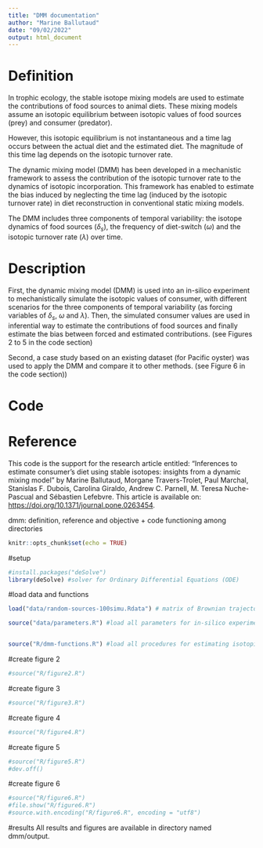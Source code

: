 ```yaml
---
title: "DMM documentation"
author: "Marine Ballutaud"
date: "09/02/2022"
output: html_document
---
```

# Definition
In trophic ecology, the stable isotope mixing models are used to estimate the contributions of food sources to animal diets. These mixing models assume an isotopic equilibrium between isotopic values of food sources (prey) and consumer (predator).

However, this isotopic equilibrium is not instantaneous and a time lag occurs between the actual diet and the estimated diet. The magnitude of this time lag depends on the isotopic turnover rate.

The dynamic mixing model (DMM) has been developed in a mechanistic framework to assess the contribution
of the isotopic turnover rate to the dynamics of isotopic incorporation. This framework has enabled to estimate the bias induced by neglecting the time lag (induced by the isotopic turnover rate) in diet reconstruction in conventional static mixing models.

The DMM includes three components of temporal variability: the isotope dynamics of food sources ($\delta_s$), the frequency of diet-switch ($\omega$) and the isotopic turnover rate ($\lambda$) over time.

# Description
First, the dynamic mixing model (DMM) is used into an in-silico experiment to mechanistically simulate the isotopic values of consumer, with different scenarios for the three components of temporal variability (as forcing variables of $\delta_s$, $\omega$ and $\lambda$). Then, the simulated consumer values are used in inferential way to estimate the contributions of food sources and finally estimate the bias between forced and estimated contributions. (see Figures 2 to 5 in the code section)

Second, a case study based on an existing dataset (for Pacific oyster) was used to apply the DMM and compare it to other methods. (see Figure 6 in the code section))

# Code

# Reference
This code is the support for the research article entitled: “Inferences to estimate consumer’s diet using stable isotopes: insights from a dynamic mixing model” by Marine Ballutaud, Morgane Travers-Trolet, Paul Marchal, Stanislas F. Dubois, Carolina Giraldo, Andrew C. Parnell, M. Teresa Nuche-Pascual and Sébastien Lefebvre. This article is available on: <https://doi.org/10.1371/journal.pone.0263454>.

dmm: definition, reference and objective
+ code functioning among directories 
```r
knitr::opts_chunk$set(echo = TRUE)
```

#setup
```r
#install.packages("deSolve")
library(deSolve) #solver for Ordinary Differential Equations (ODE)
```

#load data and functions
```r
load("data/random-sources-100simu.Rdata") # matrix of Brownian trajectories - see script product-brownian-sources.R to produce them

source("data/parameters.R") #load all parameters for in-silico experiment, case study and layout of graphics


source("R/dmm-functions.R") #load all procedures for estimating isotopic values and food source proportions
```



#create figure 2
```r
#source("R/figure2.R")
```

#create figure 3
```r
#source("R/figure3.R")
```

#create figure 4
```r
#source("R/figure4.R")
```

#create figure 5
```r
#source("R/figure5.R")
#dev.off()
```

#create figure 6
```r
#source("R/figure6.R")
#file.show("R/figure6.R")
#source.with.encoding("R/figure6.R", encoding = "utf8")

```


#results
All results and figures are available in directory named dmm/output.


